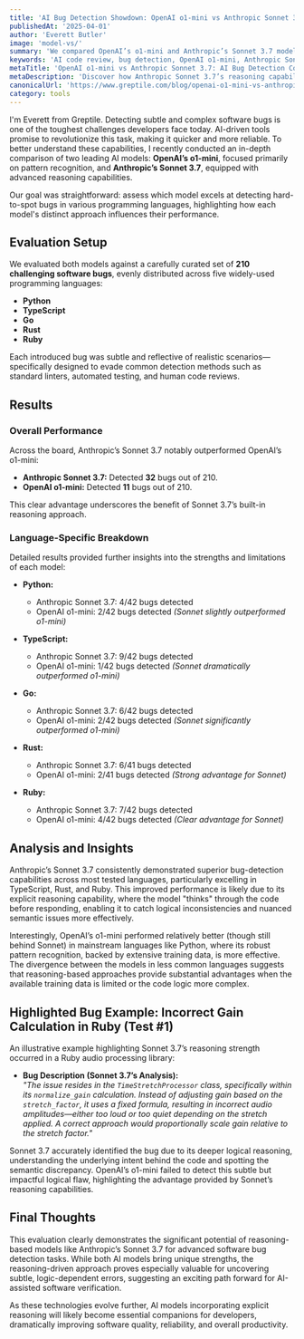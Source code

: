 ```yaml
---
title: 'AI Bug Detection Showdown: OpenAI o1-mini vs Anthropic Sonnet 3.7'
publishedAt: '2025-04-01'
author: 'Everett Butler'
image: 'model-vs/'
summary: 'We compared OpenAI’s o1-mini and Anthropic’s Sonnet 3.7 models, evaluating their effectiveness in detecting complex software bugs across multiple programming languages.'
keywords: 'AI code review, bug detection, OpenAI o1-mini, Anthropic Sonnet 3.7, software debugging, LLM comparison'
metaTitle: 'OpenAI o1-mini vs Anthropic Sonnet 3.7: AI Bug Detection Comparison | Greptile'
metaDescription: 'Discover how Anthropic Sonnet 3.7’s reasoning capabilities compare to OpenAI o1-mini in identifying subtle software bugs in Python, TypeScript, Go, Rust, and Ruby.'
canonicalUrl: 'https://www.greptile.com/blog/openai-o1-mini-vs-anthropic-sonnet-3-7-bug-detection'
category: tools
---
```


I'm Everett from Greptile. Detecting subtle and complex software bugs is one of the toughest challenges developers face today. AI-driven tools promise to revolutionize this task, making it quicker and more reliable. To better understand these capabilities, I recently conducted an in-depth comparison of two leading AI models: **OpenAI’s o1-mini**, focused primarily on pattern recognition, and **Anthropic’s Sonnet 3.7**, equipped with advanced reasoning capabilities.

Our goal was straightforward: assess which model excels at detecting hard-to-spot bugs in various programming languages, highlighting how each model's distinct approach influences their performance.

## Evaluation Setup

We evaluated both models against a carefully curated set of **210 challenging software bugs**, evenly distributed across five widely-used programming languages:

- **Python**
- **TypeScript**
- **Go**
- **Rust**
- **Ruby**

Each introduced bug was subtle and reflective of realistic scenarios—specifically designed to evade common detection methods such as standard linters, automated testing, and human code reviews.

## Results

### Overall Performance

Across the board, Anthropic’s Sonnet 3.7 notably outperformed OpenAI’s o1-mini:

- **Anthropic Sonnet 3.7:** Detected **32** bugs out of 210.
- **OpenAI o1-mini:** Detected **11** bugs out of 210.

This clear advantage underscores the benefit of Sonnet 3.7’s built-in reasoning approach.

### Language-Specific Breakdown

Detailed results provided further insights into the strengths and limitations of each model:

- **Python:**
  - Anthropic Sonnet 3.7: 4/42 bugs detected
  - OpenAI o1-mini: 2/42 bugs detected *(Sonnet slightly outperformed o1-mini)*

- **TypeScript:**
  - Anthropic Sonnet 3.7: 9/42 bugs detected
  - OpenAI o1-mini: 1/42 bugs detected *(Sonnet dramatically outperformed o1-mini)*

- **Go:**
  - Anthropic Sonnet 3.7: 6/42 bugs detected
  - OpenAI o1-mini: 2/42 bugs detected *(Sonnet significantly outperformed o1-mini)*

- **Rust:**
  - Anthropic Sonnet 3.7: 6/41 bugs detected
  - OpenAI o1-mini: 2/41 bugs detected *(Strong advantage for Sonnet)*

- **Ruby:**
  - Anthropic Sonnet 3.7: 7/42 bugs detected
  - OpenAI o1-mini: 4/42 bugs detected *(Clear advantage for Sonnet)*

## Analysis and Insights

Anthropic’s Sonnet 3.7 consistently demonstrated superior bug-detection capabilities across most tested languages, particularly excelling in TypeScript, Rust, and Ruby. This improved performance is likely due to its explicit reasoning capability, where the model "thinks" through the code before responding, enabling it to catch logical inconsistencies and nuanced semantic issues more effectively.

Interestingly, OpenAI’s o1-mini performed relatively better (though still behind Sonnet) in mainstream languages like Python, where its robust pattern recognition, backed by extensive training data, is more effective. The divergence between the models in less common languages suggests that reasoning-based approaches provide substantial advantages when the available training data is limited or the code logic more complex.

## Highlighted Bug Example: Incorrect Gain Calculation in Ruby (Test #1)

An illustrative example highlighting Sonnet 3.7’s reasoning strength occurred in a Ruby audio processing library:

- **Bug Description (Sonnet 3.7’s Analysis):**  
  *"The issue resides in the `TimeStretchProcessor` class, specifically within its `normalize_gain` calculation. Instead of adjusting gain based on the `stretch_factor`, it uses a fixed formula, resulting in incorrect audio amplitudes—either too loud or too quiet depending on the stretch applied. A correct approach would proportionally scale gain relative to the stretch factor."*

Sonnet 3.7 accurately identified the bug due to its deeper logical reasoning, understanding the underlying intent behind the code and spotting the semantic discrepancy. OpenAI’s o1-mini failed to detect this subtle but impactful logical flaw, highlighting the advantage provided by Sonnet’s reasoning capabilities.

## Final Thoughts

This evaluation clearly demonstrates the significant potential of reasoning-based models like Anthropic’s Sonnet 3.7 for advanced software bug detection tasks. While both AI models bring unique strengths, the reasoning-driven approach proves especially valuable for uncovering subtle, logic-dependent errors, suggesting an exciting path forward for AI-assisted software verification.

As these technologies evolve further, AI models incorporating explicit reasoning will likely become essential companions for developers, dramatically improving software quality, reliability, and overall productivity.
